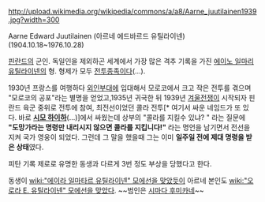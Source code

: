 http://upload.wikimedia.org/wikipedia/commons/a/a8/Aarne_juutilainen1939.jpg?width=300

Aarne Edward Juutilainen (아르네 에드바르드 유틸라이넨)
(1904.10.18~1976.10.28)

[[핀란드]]의 군인.
독일인을 제외하곤 세계에서 가장 많은 격추 기록을 가진 [[에이노 일마리 유틸라이넨]]의 형. 형제가 모두 [[전투종족]]이다(…).

1930년 프랑스를 여행하다 [[외인부대]]에 입대해서 모로코에서 크고 작은 전투를 겪으며 "모로코의 공포"라는 별명을 얻었고,1935년 귀국한 뒤 1939년 [[겨울전쟁]]이 시작되자 핀란드 육군 중위로 전투에 참여, 최전선이었던 콜라 전투[* 여기서 싸운 네임드가 또 있다. 바로 '''[[시모 하이하]]'''(…)]에서 싸웠는데 상부의 "콜라를 지킬수 있냐? " 라는 질문에 '''"도망가라는 명령만 내리시지 않으면 콜라를 지킵니다!"''' 라는 명언을 남기면서 전선을 지켜 국가 영웅이 되었다. 그런데 그 말을 했을때 그는 이미 '''일주일 전에 제대 명령을 받은 상태'''였다.

피탄 기록 제로로 유명한 동생과 다르게 3번 정도 부상을 당했다고 한다.

동생이 [[wiki:"에이라 일마타르 유틸라이넨" 모에선을 맞았듯이]] 아르네 본인도 [[wiki:"오로라 E. 유틸라이넨" 모에선을 맞았다]]. ~~범인은 [[시마다 후미카네]]~~
